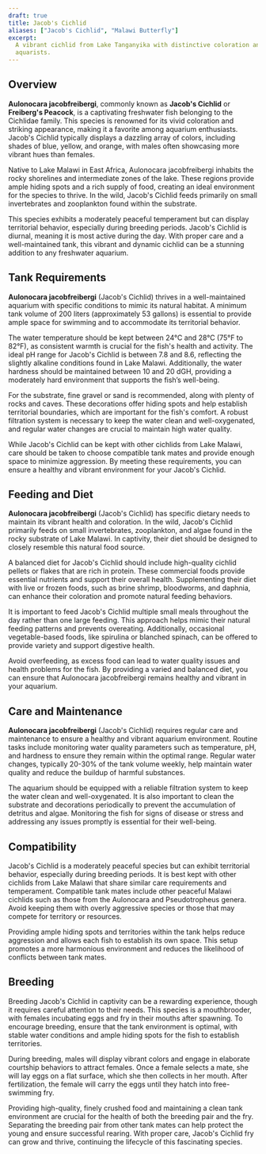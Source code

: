 ```yaml
---
draft: true
title: Jacob's Cichlid
aliases: ["Jacob's Cichlid", "Malawi Butterfly"]
excerpt:
  A vibrant cichlid from Lake Tanganyika with distinctive coloration and intriguing behavior. Suitable for experienced
  aquarists.
---
```


## Overview

**Aulonocara jacobfreibergi**, commonly known as **Jacob's Cichlid** or **Freiberg's Peacock**, is a captivating
freshwater fish belonging to the Cichlidae family. This species is renowned for its vivid coloration and striking
appearance, making it a favorite among aquarium enthusiasts. Jacob's Cichlid typically displays a dazzling array of
colors, including shades of blue, yellow, and orange, with males often showcasing more vibrant hues than females.

Native to Lake Malawi in East Africa, Aulonocara jacobfreibergi inhabits the rocky shorelines and intermediate zones of
the lake. These regions provide ample hiding spots and a rich supply of food, creating an ideal environment for the
species to thrive. In the wild, Jacob's Cichlid feeds primarily on small invertebrates and zooplankton found within the
substrate.

This species exhibits a moderately peaceful temperament but can display territorial behavior, especially during breeding
periods. Jacob's Cichlid is diurnal, meaning it is most active during the day. With proper care and a well-maintained
tank, this vibrant and dynamic cichlid can be a stunning addition to any freshwater aquarium.

## Tank Requirements

**Aulonocara jacobfreibergi** (Jacob's Cichlid) thrives in a well-maintained aquarium with specific conditions to mimic
its natural habitat. A minimum tank volume of 200 liters (approximately 53 gallons) is essential to provide ample space
for swimming and to accommodate its territorial behavior.

The water temperature should be kept between 24°C and 28°C (75°F to 82°F), as consistent warmth is crucial for the
fish's health and activity. The ideal pH range for Jacob's Cichlid is between 7.8 and 8.6, reflecting the slightly
alkaline conditions found in Lake Malawi. Additionally, the water hardness should be maintained between 10 and 20 dGH,
providing a moderately hard environment that supports the fish’s well-being.

For the substrate, fine gravel or sand is recommended, along with plenty of rocks and caves. These decorations offer
hiding spots and help establish territorial boundaries, which are important for the fish's comfort. A robust filtration
system is necessary to keep the water clean and well-oxygenated, and regular water changes are crucial to maintain high
water quality.

While Jacob's Cichlid can be kept with other cichlids from Lake Malawi, care should be taken to choose compatible tank
mates and provide enough space to minimize aggression. By meeting these requirements, you can ensure a healthy and
vibrant environment for your Jacob's Cichlid.

## Feeding and Diet

**Aulonocara jacobfreibergi** (Jacob's Cichlid) has specific dietary needs to maintain its vibrant health and
coloration. In the wild, Jacob's Cichlid primarily feeds on small invertebrates, zooplankton, and algae found in the
rocky substrate of Lake Malawi. In captivity, their diet should be designed to closely resemble this natural food
source.

A balanced diet for Jacob's Cichlid should include high-quality cichlid pellets or flakes that are rich in protein.
These commercial foods provide essential nutrients and support their overall health. Supplementing their diet with live
or frozen foods, such as brine shrimp, bloodworms, and daphnia, can enhance their coloration and promote natural feeding
behaviors.

It is important to feed Jacob's Cichlid multiple small meals throughout the day rather than one large feeding. This
approach helps mimic their natural feeding patterns and prevents overeating. Additionally, occasional vegetable-based
foods, like spirulina or blanched spinach, can be offered to provide variety and support digestive health.

Avoid overfeeding, as excess food can lead to water quality issues and health problems for the fish. By providing a
varied and balanced diet, you can ensure that Aulonocara jacobfreibergi remains healthy and vibrant in your aquarium.

## Care and Maintenance

**Aulonocara jacobfreibergi** (Jacob's Cichlid) requires regular care and maintenance to ensure a healthy and vibrant
aquarium environment. Routine tasks include monitoring water quality parameters such as temperature, pH, and hardness to
ensure they remain within the optimal range. Regular water changes, typically 20-30% of the tank volume weekly, help
maintain water quality and reduce the buildup of harmful substances.

The aquarium should be equipped with a reliable filtration system to keep the water clean and well-oxygenated. It is
also important to clean the substrate and decorations periodically to prevent the accumulation of detritus and algae.
Monitoring the fish for signs of disease or stress and addressing any issues promptly is essential for their well-being.

## Compatibility

Jacob's Cichlid is a moderately peaceful species but can exhibit territorial behavior, especially during breeding
periods. It is best kept with other cichlids from Lake Malawi that share similar care requirements and temperament.
Compatible tank mates include other peaceful Malawi cichlids such as those from the Aulonocara and Pseudotropheus
genera. Avoid keeping them with overly aggressive species or those that may compete for territory or resources.

Providing ample hiding spots and territories within the tank helps reduce aggression and allows each fish to establish
its own space. This setup promotes a more harmonious environment and reduces the likelihood of conflicts between tank
mates.

## Breeding

Breeding Jacob's Cichlid in captivity can be a rewarding experience, though it requires careful attention to their
needs. This species is a mouthbrooder, with females incubating eggs and fry in their mouths after spawning. To encourage
breeding, ensure that the tank environment is optimal, with stable water conditions and ample hiding spots for the fish
to establish territories.

During breeding, males will display vibrant colors and engage in elaborate courtship behaviors to attract females. Once
a female selects a mate, she will lay eggs on a flat surface, which she then collects in her mouth. After fertilization,
the female will carry the eggs until they hatch into free-swimming fry.

Providing high-quality, finely crushed food and maintaining a clean tank environment are crucial for the health of both
the breeding pair and the fry. Separating the breeding pair from other tank mates can help protect the young and ensure
successful rearing. With proper care, Jacob's Cichlid fry can grow and thrive, continuing the lifecycle of this
fascinating species.
